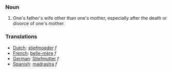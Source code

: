 ===Noun===
#One's father's wife other than one's mother, especially after the death or divorce of one's mother.

===Translations===
*[[Dutch]]: [[stiefmoeder]] ''f''
*[[French]]: [[belle-mère]] ''f''
*[[German]]: [[Stiefmutter]] ''f''
*[[Spanish]]: [[madrastra]] ''f''